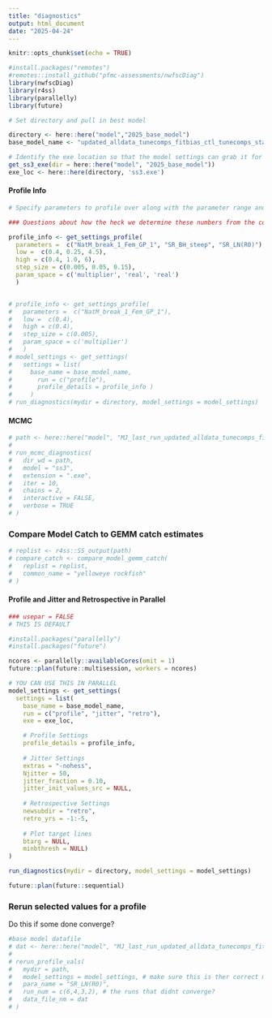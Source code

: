 ```yaml
---
title: "diagnostics"
output: html_document
date: "2025-04-24"
---
```


```r
knitr::opts_chunk$set(echo = TRUE)

#install.packages("remotes")
#remotes::install_github("pfmc-assessments/nwfscDiag")
library(nwfscDiag)
library(r4ss)
library(parallelly)
library(future)

# Set directory and pull in best model

directory <- here::here("model","2025_base_model")
base_model_name <- "updated_alldata_tunecomps_fitbias_ctl_tunecomps_start_20250427"

# Identify the exe location so that the model settings can grab it for running the profiles.
get_ss3_exe(dir = here::here("model", "2025_base_model"))
exe_loc <- here::here(directory, 'ss3.exe')
```

#### Profile Info ####

```r
# Specify parameters to profile over along with the parameter range and step size:

### Questions about how the heck we determine these numbers from the control file?

profile_info <- get_settings_profile(
  parameters =  c("NatM_break_1_Fem_GP_1", "SR_BH_steep", "SR_LN(R0)"),
  low =  c(0.4, 0.25, 4.5),
  high = c(0.4, 1.0, 6),
  step_size = c(0.005, 0.05, 0.15),
  param_space = c('multiplier', 'real', 'real')
  )


# profile_info <- get_settings_profile(
#   parameters =  c("NatM_break_1_Fem_GP_1"),
#   low =  c(0.4),
#   high = c(0.4),
#   step_size = c(0.005),
#   param_space = c('multiplier')
#   )
# model_settings <- get_settings(
#   settings = list(
#     base_name = base_model_name,
#       run = c("profile"),
#       profile_details = profile_info )
#     )
# run_diagnostics(mydir = directory, model_settings = model_settings)
```

#### MCMC ####

```r
# path <- here::here("model", "MJ_last_run_updated_alldata_tunecomps_fitbias_ctl_start_20250416")
# 
# run_mcmc_diagnostics(
#   dir_wd = path,
#   model = "ss3",
#   extension = ".exe",
#   iter = 10,
#   chains = 2,
#   interactive = FALSE,
#   verbose = TRUE
# )

```

### Compare Model Catch to GEMM catch estimates###

```r
# replist <- r4ss::SS_output(path)
# compare_catch <- compare_model_gemm_catch(
#   replist = replist,
#   common_name = "yelloweye rockfish"
# )

```

#### Profile and Jitter and Retrospective in Parallel ####

```r

### usepar = FALSE
# THIS IS DEFAULT

#install.packages("parallelly")
#install.packages("future")

ncores <- parallelly::availableCores(omit = 1)
future::plan(future::multisession, workers = ncores)

# YOU CAN USE THIS IN PARALLEL
model_settings <- get_settings(
  settings = list(
    base_name = base_model_name,
    run = c("profile", "jitter", "retro"),
    exe = exe_loc,

    # Profile Settings
    profile_details = profile_info,
    
    # Jitter Settings
    extras = "-nohess",
    Njitter = 50,
    jitter_fraction = 0.10,
    jitter_init_values_src = NULL,
    
    # Retrospective Settings
    newsubdir = "retro",
    retro_yrs = -1:-5,
    
    # Plot target lines
    btarg = NULL,
    minbthresh = NULL)
)

run_diagnostics(mydir = directory, model_settings = model_settings)

future::plan(future::sequential)

```

### Rerun selected values for a profile ###
Do this if some done converge?

```r
#base model datafile
# dat <- here::here("model", "MJ_last_run_updated_alldata_tunecomps_fitbias_ctl_start_20250416", "yelloweye_data")
# 
# rerun_profile_vals(
#   mydir = path,
#   model_settings = model_settings, # make sure this is ther correct model settings
#   para_name = "SR_LN(R0)",
#   run_num = c(6,4,3,2), # the runs that didnt converge?
#   data_file_nm = dat
# )

```






